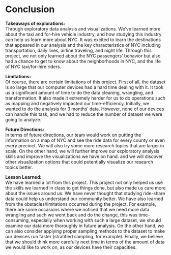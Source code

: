 # Conclusion
  
**Takeaways of explorations:**  
Through exploratory data analysis and visualizations. We've learned more about the taxi and for-hire vehicle industry, and how studying this industry can help us learn more about NYC. It was excited to learn the destinations that appeared in our analysis and the key characteristics of NYC including transportation, daily lives, airline traveling, and night life. Through this project, we not only learned about the NYC passengers' behavior but also had a chance to get to know about the neighborhoods in NYC, and the life of NYC taxi/for-hire riders. 
  
**Limitations:**  
Of course, there are certain limitations of this project. First of all, the dataset is so large that our computer devices had a hard time dealing with it. It took us a significant amount of time to do the data cleaning, wrangling, and transformation. It also made it extremely harder for us to do operations such as mapping and negatively impacted our time-efficiency. Initially, we wanted to do the analysis for 3 months' data. However, none of our devices can handle this task, and we had to reduce the number of dataset we were going to analyze.  
  
**Future Directions:**  
In terms of future directions, our team would work on putting the information on a map of NYC and see the ride data for every county or even every precinct. We will also try some more research topics that are larger in scale. On the other hand, we will further improve our exploratory analysis skills and improve the visualizations we have on hand. and we will discover other visualization options that could potentially visualize our research topics better.  
  
**Lesson Learned:**  
We have learned a lot from this project. This project not only helped us use the skills we learned in class to get things done, but also made us care more about the issues around us. We have never thought that studying ride-share data could help us understand our community better. We have also learned from the obstacles/limitations occurred during the project. For example, there are some occasions where we noticed that we need more data wrangling and such we went back and do the change, this was time-consuming, especially when working with such a large dataset, we should examine our data more thoroughly in future analysis. On the other hand, we can also consider applying proper sampling methods to the dataset to make our devices run faster (stratified sampling, for example). Finally, we believe that we should think more carefully next time in terms of the amount of data we would like to work on, as our devices have their capacities.